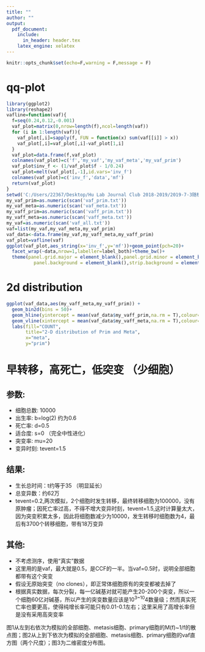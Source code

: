 ---
title: ""
author: ""
output: 
  pdf_document:
    include:
      in_header: header.tex
    latex_engine: xelatex
---
```{r setup, include=FALSE}
knitr::opts_chunk$set(echo=F,warning = F,message = F)
```

# qq-plot

```{r fig.height=3}
library(ggplot2)
library(reshape2)
vafline=function(vaf){
  f=seq(0.24,0.12,-0.001)
  vaf_plot=matrix(0,nrow=length(f),ncol=length(vaf))
  for (i in 1:length(vaf)){
    vaf_plot[,i]=sapply(f, FUN = function(x) sum(vaf[[i]] > x))
    vaf_plot[,i]=vaf_plot[,i]-vaf_plot[1,i]
  }
  vaf_plot=data.frame(f,vaf_plot)
  colnames(vaf_plot)=c('f','my_vaf','my_vaf_meta','my_vaf_prim')
  vaf_plot$inv_f <- (1/vaf_plot$f - 1/0.24)
  vaf_plot=melt(vaf_plot[,-1],id.vars='inv_f')
  colnames(vaf_plot)=c('inv_f','data','mf')
  return(vaf_plot)
}
setwd('C:/Users/22367/Desktop/Hu Lab Journal Club 2018-2019/2019-7-3随机模拟修改')
my_vaf_prim=as.numeric(scan('vaf_prim.txt'))
my_vaf_meta=as.numeric(scan('vaf_meta.txt'))
my_vaff_prim=as.numeric(scan('vaff_prim.txt'))
my_vaff_meta=as.numeric(scan('vaff_meta.txt'))
my_vaf=as.numeric(scan('vaf_all.txt'))
vaf=list(my_vaf,my_vaf_meta,my_vaf_prim)
vaf_data<-data.frame(my_vaf,my_vaff_meta,my_vaff_prim)
vaf_plot=vafline(vaf)
ggplot(vaf_plot,aes_string(x='inv_f',y='mf'))+geom_point(pch=20)+
  facet_wrap(~data,nrow=1,labeller=label_both)+theme_bw()+
  theme(panel.grid.major = element_blank(),panel.grid.minor = element_blank(),
          panel.background = element_blank(),strip.background = element_rect(fill="white"))

```


# 2d distribution

```{r echo=FALSE, fig.height=8, fig.width=8}
ggplot(vaf_data,aes(my_vaff_meta,my_vaff_prim)) +
  geom_bin2d(bins = 50)+
  geom_hline(yintercept = mean(vaf_data$my_vaff_prim,na.rm = T),colour="white",size=1)+
  geom_vline(xintercept = mean(vaf_data$my_vaff_meta,na.rm = T),colour="white",size=1)+
  labs(fill="COUNT",
       title="2-D distribution of Prim and Meta",
       x="meta",
       y="prim")

```


# 早转移，高死亡，低突变 （少细胞）
## 参数:

- 细胞总数: 10000
- 出生率: b=log(2) 约为0.6
- 死亡率: d=0.5
- 适合度: s=0 （完全中性进化）
- 突变率: mu=20
- 变异时刻: tevent=1.5

## 结果:
- 生长总时间：t约等于35 （明显延长）
- 总变异数：约62万
- tevent=0.2,两次模拟，2个细胞时发生转移，最终转移细胞为100000，没有原肿瘤；因死亡率过高，不得不增大变异时刻，tevent=1.5,这时计算量太大，因为突变积累太多，因此将细胞数减少为10000，发生转移时细胞数为4，最后有3700个转移细胞，带有18万变异

## 其他:
- 不考虑测序，使用“真实”数据
- 这里用的是vaf，最大就是0.5，是CCF的一半。当vaf=0.5时，说明全部细胞都带有这个突变
- 假设无原始突变（no clones），即正常体细胞原有的突变都被去掉了
- 根据真实数据，每次分裂，每一亿碱基对就可能产生20-200个突变，所以一个细胞60亿对碱基，所以产生的突变数量应该是10^3~10^4数量级；然而真实死亡率也要更高，使得纯增长率可能只有0.01-0.1左右；这里采用了高增长率但是没有采用高突变率

图1从左到右依次为模拟的全部细胞、metasis细胞、primary细胞的M(f)~1/f的散点图；图2从上到下依次为模拟的全部细胞、metasis细胞、primary细胞的vaf直方图（两个尺度）；图3为二维密度分布图。







